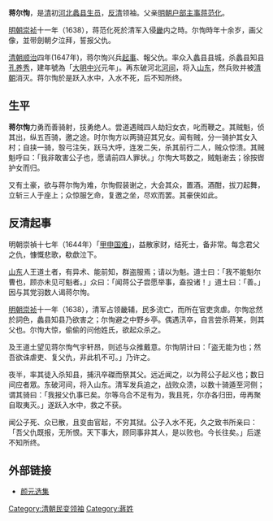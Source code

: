 '''蒋尔恂'''，是[[清朝|清]]初[[河北|河北]][[蠡县|蠡县]][[生员|生员]]，[[反清复明|反清]]领袖。父亲[[明朝|明朝]][[户部_(官署)|户部]][[主事|主事]][[蒋范化|蒋范化]]。

[[明朝|明朝]][[崇祯|崇祯]]十一年（1638），蒋范化死於清军入侵[[京畿|畿]]内之時。尔恂時年十余岁，画父像，並带劍朝夕泣拜，誓报父仇。

[[清朝|清朝]][[顺治|顺治]]四年(1647年)，蒋尔恂兴兵[[舉事|起事]]、報父仇。率众入蠡县县城，杀蠡县知县[[孔养秀|孔养秀]]，建年號為「[[明朝|大明]][[中兴_(蒋尔恂)|中兴]]元年」。再东破河北[[河间府|河间]]，将入[[山东|山东]]，然兵败并被[[清朝|清朝]]消灭。蒋尔恂於是跃入水中，入水不死，后不知所终。
== 生平 ==
'''蒋尔恂'''力勇而善骑射，技勇绝人。尝道遇贼四人劫妇女衣，叱而鞭之。其贼魁，侦其出，纵五百骑，邀之途。时尔恂方以两骑迎其兄女。闻有贼，分一骑护其女入村；自挟一骑，彀弓注矢，跃马大呼，连发二矢，杀其前行二人，贼众惊溃。其贼魁呼曰：「我非敢害公子也，愿请前四人罪状。」尔恂大骂数之，贼魁谢去；徐按辔护女而归。

又有土豪，欲与蒋尔恂为难，尔恂假装谢之，大会其众，置酒。酒酣，拔刀起舞，立斩三人于座上；众惊服乞命，复邀之坐，尽欢而罢。其豪侠如此。
== 反清起事 ==
明朝崇禎十七年（1644年）「[[甲申之變|甲申国难]]」，益散家财，结死士，备非常。每念君父之仇，慷慨悲歌，欷歔泣下。

[[山東省_(清)|山东]]人王道土者，有异术、能前知，群盗服焉；请以为魁。道士曰：「我不能魁尔曹也，顾亦未见可魁者。」众曰：「闻蒋公子尝愿举事，盍投诸！」道土曰：「善。」因与其党羽数人谒蒋尔恂。

[[明朝|明朝]][[崇祯|崇祯]]十一年（1638），清军占领畿辅，民多流亡，而所在官吏贪虐。尔恂忿然於詞色，蠡县知县乃欲害之；尔恂避之中野乡亭。偶遇汛卒，自言尝杀蒋某，则其父也。尔恂大惊，偷偷的问他姓氏，欲起众杀之。

及王道土望见蒋尔恂气宇轩昂，则述与众推戴意。尔恂阴计曰：「盗无能为也；然吾欲诛虐吏、复父仇，非此机不可。」乃许之。

夜半，率其徒入杀知县，捕汛卒磔而祭其父。远近闻之，以为蒋公子起义也；数日间应者眾。东破河间，将入山东。清军发兵追之，战败众溃，以数十骑遁至河侧；谓其骑曰：「我报父仇事已矣。尔等乌合不足有为，我且死，尔亦各归田，毋再聚自取夷灭。」遂跃入水中，救之不获。

闻公子死、众已散，且变由官起，不穷其狱。公子入水不死，久之致书所亲曰：「吾父仇既报，无所恨。天下事大，顾同事非其人，是以败也。今长往矣。」后遂不知所终。
==外部链接==
*[http://www.hkshp.org/cclassic/modernchi/YanYuanXuanJi.htm 颜元选集] {{Wayback|url=http://www.hkshp.org/cclassic/modernchi/YanYuanXuanJi.htm |date=20200418064904 }}

{{中國民變起事領袖}}
[[Category:清朝民变领袖|Category:清朝民变领袖]]
[[Category:蔣姓|Category:蔣姓]]